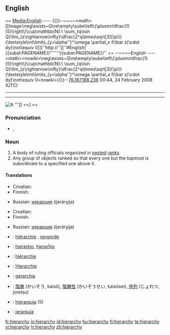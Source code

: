==English==


== [[Media:English]]<nowiki>
----
{{}}--~~~~<math>[[Image:\neg\exists~Q\ne\empty\sube\left\{\plusmn\tfrac{1}{5}\right\}\cup\mathbb{N}:\ \sum_{q\isin Q}\lim_{z\rightarrow\infty}\dfrac{2^q\times\sqrt[3]{\pi}}{\textstyle\int\limits_{y=\alpha''}^\omega \partial_x f(\bar z)\cdot dy}\not\equiv 0]][''http://''[[''#English|{{subst:PAGENAME}}'''''''{{subst:PAGENAME}}''
== --~~~~English
----
<math><nowiki>\neg\exists~Q\ne\empty\sube\left\{\plusmn\tfrac{1}{5}\right\}\cup\mathbb{N}:\ \sum_{q\isin Q}\lim_{z\rightarrow\infty}\dfrac{2^q\times\sqrt[3]{\pi}}{\textstyle\int\limits_{y=\alpha''}^\omega \partial_x f(\bar z)\cdot dy}\not\equiv 0</nowiki><nowiki><nowiki>{{}}</nowiki>--[[Special:Contributions/76.167.188.236|76.167.188.236]] 00:44, 24 February 2008 (UTC)
----

----
[[Image:Example.jpg|thumb|A '''''']]</nowiki></math> ==
''']]]</math></nowiki> ==

===Pronunciation===
{{rfap}}
* {{IPA|/ˈhaɪə.ɹɑː.kɪ/, /ˈhaɪɹ.ɑːɹ.kɪ/}}, {{SAMPA|/"haI@r\A:kI/, /"haIr\=A:r\=kI/}}

===Noun===
{{en-noun|hierarchies}}

# A body of ruling officials organized in [[nested]] [[rank]]s.
# Any group of objects ranked so that every one but the topmost is subordinate to a specified one above it. 

====Translations====
{{trans-top|body of ruling officials}}
* Croatian: {{t-|hr|hijerarhija|f}}
* Finnish: {{t+|fi|hierarkia}}
{{trans-mid}}
* Russian: [[иерархия]] (ijerárχija) {{f}}
{{trans-bottom}}

{{trans-top|class of objects}}
* Croatian: {{t-|hr|hijerarhija|f}}
* Finnish: {{t+|fi|hierarkia}}
{{trans-mid}}
* Russian: [[иерархия]] (ijerárχija) {{f}}
{{trans-bottom}}

{{checktrans-top}}
*{{ttbc|Dutch}}: [[hiërarchie]] {{f}}, [[rangorde]] {{f}}
*{{ttbc|Esperanto}}: [[hierarkio]], [[hierarĥio]]
*{{ttbc|French}}: [[hiérarchie]] {{f}}
*{{ttbc|German}}: [[Hierarchie]] {{f}}
*{{ttbc|Italian}}: [[gerarchia]] {{f}}
{{checktrans-mid}}
*{{ttbc|Japanese}}: [[階層]] (かいそう, kaisō), [[階層性]] (かいそうせい, kaisōsei), [[序列]] (じょれつ, joretsu)
*{{ttbc|Portuguese}}: [[hierarquia]] {{f}} (5)
*{{ttbc|Spanish}}: [[jerarquía]] {{f}}
{{checktrans-bottom}}

[[fr:hierarchy]]
[[io:hierarchy]]
[[id:hierarchy]]
[[hu:hierarchy]]
[[fi:hierarchy]]
[[te:hierarchy]]
[[vi:hierarchy]]
[[tr:hierarchy]]
[[zh:hierarchy]]